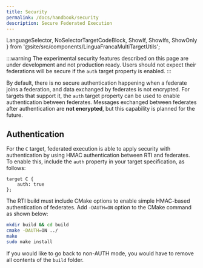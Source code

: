 ```yaml
---
title: Security
permalink: /docs/handbook/security
description: Secure Federated Execution
---
```


  LanguageSelector,
  NoSelectorTargetCodeBlock,
  ShowIf, ShowIfs, ShowOnly
} from '@site/src/components/LinguaFrancaMultiTargetUtils';

<LanguageSelector c />

:::warning
The experimental security features described on this page are under development and not production ready. Users should not expect their federations will be secure if the `auth` target property is enabled.
:::

By default, there is no secure authentication happening when a federate joins a federation, and data exchanged by federates is not encrypted. For targets that support it, the `auth` target property can be used to enable authentication between federates. Messages exchanged between federates after authentication are **not encrypted**, but this capability is planned for the future.

<ShowOnly c>

## Authentication

For the `C` target, federated execution is able to apply security with authentication by using HMAC authentication between RTI and federates. To enable this, include the `auth` property in your target specification, as follows:

```lf-c
target C {
    auth: true
};
```

The RTI build must include CMake options to enable simple HMAC-based authentication of federates. Add `-DAUTH=ON` option to the CMake command as shown below:

```bash
mkdir build && cd build
cmake -DAUTH=ON ../
make
sudo make install
```

If you would like to go back to non-AUTH mode, you would have to remove all contents of the `build` folder.

</ShowOnly>